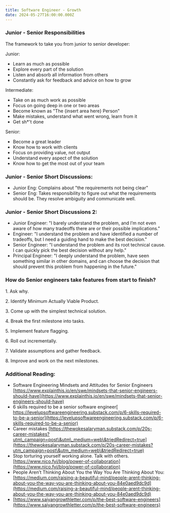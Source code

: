 ```yaml
---
title: Software Engineer - Growth
date: 2024-05-27T16:00:00.000Z
---
```


### Junior - Senior Responsibilities

The framework to take you from junior to senior developer:

Junior:

* Learn as much as possible
* Explore every part of the solution
* Listen and absorb all information from others
* Constantly ask for feedback and advice on how to grow

Intermediate:

* Take on as much work as possible
* Focus on going deep in one or two areas
* Become known as "The {insert area here} Person"
* Make mistakes, understand what went wrong, learn from it
* Get sh\*'t done

Senior:

* Become a great leader
* Know how to work with clients
* Focus on providing value, not output
* Understand every aspect of the solution
* Know how to get the most out of your team

### Junior - Senior Short Discussions:

* Junior Eng: Complains about "the requirements not being clear"
* Senior Eng: Takes responsibility to figure out what the requirements should be. They resolve ambiguity and communicate well.

### Junior - Senior Short Discussions 2:

* Junior Engineer: "I barely understand the problem, and I’m not even aware of how many tradeoffs there are or their possible implications."
* Engineer: "I understand the problem and have identified a number of tradeoffs, but I need a guiding hand to make the best decision."
* Senior Engineer: "I understand the problem and its root technical cause. I can quickly pick the best decision without any help."
* Principal Engineer: "I deeply understand the problem, have seen something similar in other domains, and can choose the decision that should prevent this problem from happening in the future."

### How do Senior engineers take features from start to finish?

1\. Ask why.

2\. Identify Minimum Actually Viable Product.

3\. Come up with the simplest technical solution.

4\. Break the first milestone into tasks.

5\. Implement feature flagging.

6\. Roll out incrementally.

7\. Validate assumptions and gather feedback.

8\. Improve and work on the next milestones.

### Additional Reading:

* Software Engineering Mindsets and Attitudes for Senior Engineers [https://www.explainthis.io/en/swe/mindsets-that-senior-engineers-should-have](https://www.explainthis.io/en/swe/mindsets-that-senior-engineers-should-have)
* 6 skills required to be a senior software engineer[ https://levelupsoftwareengineering.substack.com/p/6-skills-required-to-be-a-senior](https://levelupsoftwareengineering.substack.com/p/6-skills-required-to-be-a-senior)
* Career mistakes [https://thewokesalaryman.substack.com/p/20s-career-mistakes?utm\_campaign=post\&utm\_medium=web\&triedRedirect=true](https://thewokesalaryman.substack.com/p/20s-career-mistakes?utm_campaign=post\&utm_medium=web\&triedRedirect=true)
* Stop torturing yourself working alone. Talk with others. [https://www.nico.fyi/blog/power-of-collaboration](https://www.nico.fyi/blog/power-of-collaboration)
* People Aren’t Thinking About You the Way You Are Thinking About You: [https://medium.com/raising-a-beautiful-mind/people-arent-thinking-about-you-the-way-you-are-thinking-about-you-84e0aed9dc9d](https://medium.com/raising-a-beautiful-mind/people-arent-thinking-about-you-the-way-you-are-thinking-about-you-84e0aed9dc9d)
* [https://www.saiyangrowthletter.com/p/the-best-software-engineers](https://www.saiyangrowthletter.com/p/the-best-software-engineers)

